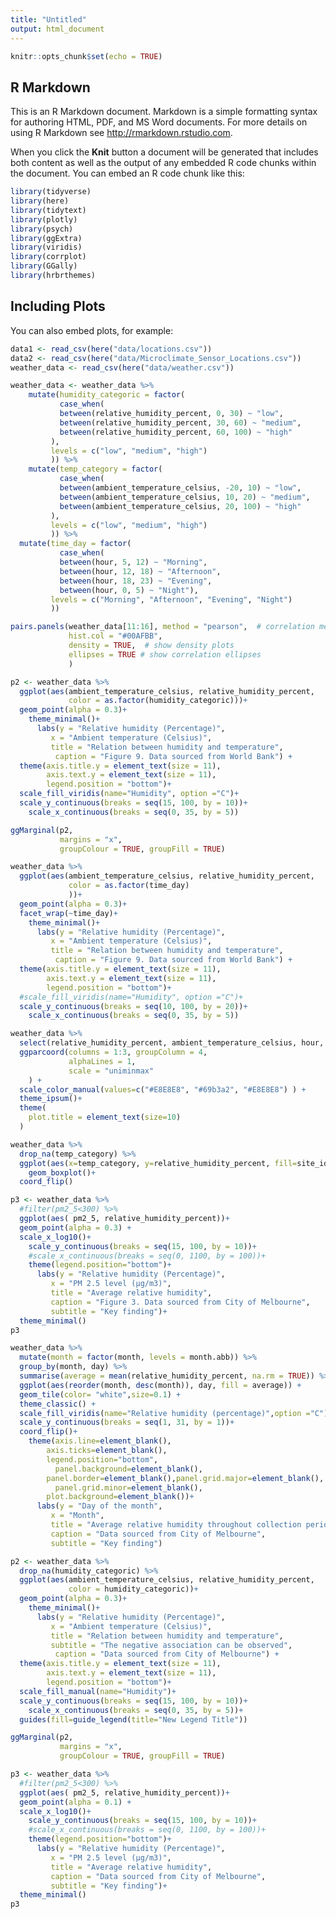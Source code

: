 ```yaml
---
title: "Untitled"
output: html_document
---
```


```r
knitr::opts_chunk$set(echo = TRUE)
```

## R Markdown

This is an R Markdown document. Markdown is a simple formatting syntax for authoring HTML, PDF, and MS Word documents. For more details on using R Markdown see <http://rmarkdown.rstudio.com>.

When you click the **Knit** button a document will be generated that includes both content as well as the output of any embedded R code chunks within the document. You can embed an R code chunk like this:

```r
library(tidyverse)
library(here)
library(tidytext)
library(plotly)
library(psych)
library(ggExtra)
library(viridis)
library(corrplot)
library(GGally)
library(hrbrthemes)
```

## Including Plots

You can also embed plots, for example:

```r
data1 <- read_csv(here("data/locations.csv"))
data2 <- read_csv(here("data/Microclimate_Sensor_Locations.csv"))
weather_data <- read_csv(here("data/weather.csv"))
```

```r
weather_data <- weather_data %>% 
    mutate(humidity_categoric = factor(
           case_when(
           between(relative_humidity_percent, 0, 30) ~ "low",
           between(relative_humidity_percent, 30, 60) ~ "medium",
           between(relative_humidity_percent, 60, 100) ~ "high"
         ),
         levels = c("low", "medium", "high")
         )) %>% 
    mutate(temp_category = factor(
           case_when(
           between(ambient_temperature_celsius, -20, 10) ~ "low",
           between(ambient_temperature_celsius, 10, 20) ~ "medium",
           between(ambient_temperature_celsius, 20, 100) ~ "high"
         ),
         levels = c("low", "medium", "high")
         )) %>% 
  mutate(time_day = factor(
           case_when(
           between(hour, 5, 12) ~ "Morning",
           between(hour, 12, 18) ~ "Afternoon",
           between(hour, 18, 23) ~ "Evening",
           between(hour, 0, 5) ~ "Night"),
         levels = c("Morning", "Afternoon", "Evening", "Night")
         ))
```

```r
pairs.panels(weather_data[11:16], method = "pearson",  # correlation method
             hist.col = "#00AFBB", 
             density = TRUE,  # show density plots
             ellipses = TRUE # show correlation ellipses
             )
```

```r
p2 <- weather_data %>% 
  ggplot(aes(ambient_temperature_celsius, relative_humidity_percent, 
             color = as.factor(humidity_categoric)))+
  geom_point(alpha = 0.3)+
    theme_minimal()+
      labs(y = "Relative humidity (Percentage)",
         x = "Ambient temperature (Celsius)",
         title = "Relation between humidity and temperature",
          caption = "Figure 9. Data sourced from World Bank") +
  theme(axis.title.y = element_text(size = 11),
        axis.text.y = element_text(size = 11),
        legend.position = "bottom")+
  scale_fill_viridis(name="Humidity", option ="C")+
  scale_y_continuous(breaks = seq(15, 100, by = 10))+
    scale_x_continuous(breaks = seq(0, 35, by = 5))

ggMarginal(p2, 
           margins = "x", 
           groupColour = TRUE, groupFill = TRUE)
```

```r
weather_data %>% 
  ggplot(aes(ambient_temperature_celsius, relative_humidity_percent, 
             color = as.factor(time_day)
             ))+
  geom_point(alpha = 0.3)+
  facet_wrap(~time_day)+
    theme_minimal()+
      labs(y = "Relative humidity (Percentage)",
         x = "Ambient temperature (Celsius)",
         title = "Relation between humidity and temperature",
          caption = "Figure 9. Data sourced from World Bank") +
  theme(axis.title.y = element_text(size = 11),
        axis.text.y = element_text(size = 11),
        legend.position = "bottom")+
  #scale_fill_viridis(name="Humidity", option ="C")+
  scale_y_continuous(breaks = seq(10, 100, by = 20))+
    scale_x_continuous(breaks = seq(0, 35, by = 5))
```


```r
weather_data %>% 
  select(relative_humidity_percent, ambient_temperature_celsius, hour, humidity_categoric, temp_category) %>%
  ggparcoord(columns = 1:3, groupColumn = 4,
             alphaLines = 1,
             scale = "uniminmax"
    ) + 
  scale_color_manual(values=c("#E8E8E8", "#69b3a2", "#E8E8E8") ) +
  theme_ipsum()+
  theme(
    plot.title = element_text(size=10)
  )
```


```r
weather_data %>% 
  drop_na(temp_category) %>% 
  ggplot(aes(x=temp_category, y=relative_humidity_percent, fill=site_id)) + 
    geom_boxplot()+
  coord_flip()
```

```r
p3 <- weather_data %>% 
  #filter(pm2_5<300) %>% 
  ggplot(aes( pm2_5, relative_humidity_percent))+
  geom_point(alpha = 0.3) +
  scale_x_log10()+
    scale_y_continuous(breaks = seq(15, 100, by = 10))+
    #scale_x_continuous(breaks = seq(0, 1100, by = 100))+
    theme(legend.position="bottom")+
      labs(y = "Relative humidity (Percentage)",
         x = "PM 2.5 level (μg/m3)",
         title = "Average relative humidity",
         caption = "Figure 3. Data sourced from City of Melbourne",
         subtitle = "Key finding")+
  theme_minimal()
p3
```

```r
weather_data %>% 
  mutate(month = factor(month, levels = month.abb)) %>% 
  group_by(month, day) %>% 
  summarise(average = mean(relative_humidity_percent, na.rm = TRUE)) %>% 
  ggplot(aes(reorder(month, desc(month)), day, fill = average)) +
  geom_tile(color= "white",size=0.1) + 
  theme_classic() +
  scale_fill_viridis(name="Relative humidity (percentage)",option ="C")+
  scale_y_continuous(breaks = seq(1, 31, by = 1))+
  coord_flip()+
    theme(axis.line=element_blank(),
        axis.ticks=element_blank(),
        legend.position="bottom",
          panel.background=element_blank(),
        panel.border=element_blank(),panel.grid.major=element_blank(),
          panel.grid.minor=element_blank(),
        plot.background=element_blank())+
      labs(y = "Day of the month",
         x = "Month",
         title = "Average relative humidity throughout collection period",
         caption = "Data sourced from City of Melbourne",
         subtitle = "Key finding")
```

```r
p2 <- weather_data %>% 
  drop_na(humidity_categoric) %>% 
  ggplot(aes(ambient_temperature_celsius, relative_humidity_percent, 
             color = humidity_categoric))+
  geom_point(alpha = 0.3)+
    theme_minimal()+
      labs(y = "Relative humidity (Percentage)",
         x = "Ambient temperature (Celsius)",
         title = "Relation between humidity and temperature",
         subtitle = "The negative association can be observed",
          caption = "Data sourced from City of Melbourne") +
  theme(axis.title.y = element_text(size = 11),
        axis.text.y = element_text(size = 11),
        legend.position = "bottom")+
  scale_fill_manual(name="Humidity")+
  scale_y_continuous(breaks = seq(15, 100, by = 10))+
    scale_x_continuous(breaks = seq(0, 35, by = 5))+
  guides(fill=guide_legend(title="New Legend Title"))

ggMarginal(p2, 
           margins = "x", 
           groupColour = TRUE, groupFill = TRUE)
```

```r
p3 <- weather_data %>% 
  #filter(pm2_5<300) %>% 
  ggplot(aes( pm2_5, relative_humidity_percent))+
  geom_point(alpha = 0.1) +
  scale_x_log10()+
    scale_y_continuous(breaks = seq(15, 100, by = 10))+
    #scale_x_continuous(breaks = seq(0, 1100, by = 100))+
    theme(legend.position="bottom")+
      labs(y = "Relative humidity (Percentage)",
         x = "PM 2.5 level (μg/m3)",
         title = "Average relative humidity",
         caption = "Data sourced from City of Melbourne",
         subtitle = "Key finding")+
  theme_minimal()
p3
```

